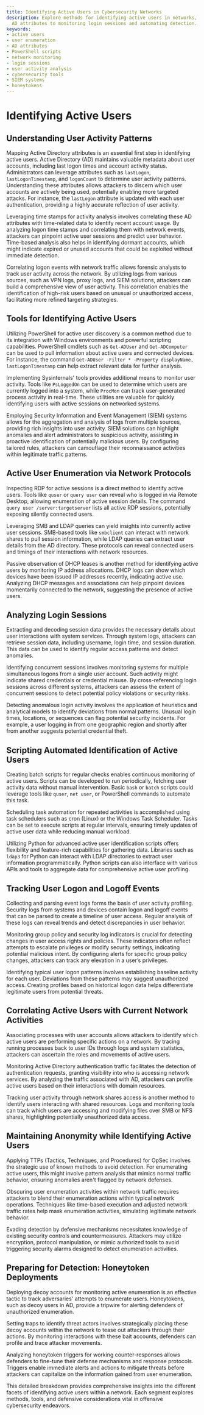 ```yaml
---
title: Identifying Active Users in Cybersecurity Networks
description: Explore methods for identifying active users in networks, from mapping
  AD attributes to monitoring login sessions and automating detection.
keywords:
- active users
- user enumeration
- AD attributes
- PowerShell scripts
- network monitoring
- login sessions
- user activity analysis
- cybersecurity tools
- SIEM systems
- honeytokens
---
```


# Identifying Active Users

## Understanding User Activity Patterns

Mapping Active Directory attributes is an essential first step in identifying active users. Active Directory (AD) maintains valuable metadata about user accounts, including last logon times and account activity status. Administrators can leverage attributes such as `lastLogon`, `lastLogonTimestamp`, and `logonCount` to determine user activity patterns. Understanding these attributes allows attackers to discern which user accounts are actively being used, potentially enabling more targeted attacks. For instance, the `lastLogon` attribute is updated with each user authentication, providing a highly accurate reflection of user activity.

Leveraging time stamps for activity analysis involves correlating these AD attributes with time-related data to identify recent account usage. By analyzing logon time stamps and correlating them with network events, attackers can pinpoint active user sessions and predict user behavior. Time-based analysis also helps in identifying dormant accounts, which might indicate expired or unused accounts that could be exploited without immediate detection.

Correlating logon events with network traffic allows forensic analysts to track user activity across the network. By utilizing logs from various sources, such as VPN logs, proxy logs, and SIEM solutions, attackers can build a comprehensive view of user activity. This correlation enables the identification of high-risk users based on unusual or unauthorized access, facilitating more refined targeting strategies.

## Tools for Identifying Active Users

Utilizing PowerShell for active user discovery is a common method due to its integration with Windows environments and powerful scripting capabilities. PowerShell cmdlets such as `Get-ADUser` and `Get-ADComputer` can be used to pull information about active users and connected devices. For instance, the command `Get-ADUser -Filter * -Property displayName, lastLogonTimestamp` can help extract relevant data for further analysis.

Implementing Sysinternals' tools provides additional means to monitor user activity. Tools like `PsLoggedOn` can be used to determine which users are currently logged into a system, while `ProcMon` can track user-generated process activity in real-time. These utilities are valuable for quickly identifying users with active sessions on networked systems.

Employing Security Information and Event Management (SIEM) systems allows for the aggregation and analysis of logs from multiple sources, providing rich insights into user activity. SIEM solutions can highlight anomalies and alert administrators to suspicious activity, assisting in proactive identification of potentially malicious users. By configuring tailored rules, attackers can camouflage their reconnaissance activities within legitimate traffic patterns.

## Active User Enumeration via Network Protocols

Inspecting RDP for active sessions is a direct method to identify active users. Tools like `quser` or `query user` can reveal who is logged in via Remote Desktop, allowing enumeration of active session details. The command `query user /server:targetserver` lists all active RDP sessions, potentially exposing silently connected users.

Leveraging SMB and LDAP queries can yield insights into currently active user sessions. SMB-based tools like `smbclient` can interact with network shares to pull session information, while LDAP queries can extract user details from the AD directory. These protocols can reveal connected users and timings of their interactions with network resources.

Passive observation of DHCP leases is another method for identifying active users by monitoring IP address allocations. DHCP logs can show which devices have been issued IP addresses recently, indicating active use. Analyzing DHCP messages and associations can help pinpoint devices momentarily connected to the network, suggesting the presence of active users.

## Analyzing Login Sessions

Extracting and decoding session data provides the necessary details about user interactions with system services. Through system logs, attackers can retrieve session data, including username, login time, and session duration. This data can be used to identify regular access patterns and detect anomalies.

Identifying concurrent sessions involves monitoring systems for multiple simultaneous logons from a single user account. Such activity might indicate shared credentials or credential misuse. By cross-referencing login sessions across different systems, attackers can assess the extent of concurrent sessions to detect potential policy violations or security risks.

Detecting anomalous login activity involves the application of heuristics and analytical models to identify deviations from normal patterns. Unusual login times, locations, or sequences can flag potential security incidents. For example, a user logging in from one geographic region and shortly after from another suggests potential credential theft.

## Scripting Automated Identification of Active Users

Creating batch scripts for regular checks enables continuous monitoring of active users. Scripts can be developed to run periodically, fetching user activity data without manual intervention. Basic `bash` or `batch` scripts could leverage tools like `quser`, `net user`, or PowerShell commands to automate this task.

Scheduling task automation for repeated activities is accomplished using task schedulers such as cron (Linux) or the Windows Task Scheduler. Tasks can be set to execute scripts at regular intervals, ensuring timely updates of active user data while reducing manual workload.

Utilizing Python for advanced active user identification scripts offers flexibility and feature-rich capabilities for gathering data. Libraries such as `ldap3` for Python can interact with LDAP directories to extract user information programmatically. Python scripts can also interface with various APIs and tools to aggregate data for comprehensive active user profiling.

## Tracking User Logon and Logoff Events

Collecting and parsing event logs forms the basis of user activity profiling. Security logs from systems and devices contain logon and logoff events that can be parsed to create a timeline of user access. Regular analysis of these logs can reveal trends and detect discrepancies in user behavior.

Monitoring group policy and security log indicators is crucial for detecting changes in user access rights and policies. These indicators often reflect attempts to escalate privileges or modify security settings, indicating potential malicious intent. By configuring alerts for specific group policy changes, attackers can track any elevation in a user’s privileges.

Identifying typical user logon patterns involves establishing baseline activity for each user. Deviations from these patterns may suggest unauthorized access. Creating profiles based on historical logon data helps differentiate legitimate users from potential threats.

## Correlating Active Users with Current Network Activities

Associating processes with user accounts allows attackers to identify which active users are performing specific actions on a network. By tracing running processes back to user IDs through logs and system statistics, attackers can ascertain the roles and movements of active users.

Monitoring Active Directory authentication traffic facilitates the detection of authentication requests, granting visibility into who is accessing network services. By analyzing the traffic associated with AD, attackers can profile active users based on their interactions with domain resources. 

Tracking user activity through network shares access is another method to identify users interacting with shared resources. Logs and monitoring tools can track which users are accessing and modifying files over SMB or NFS shares, highlighting potentially unauthorized data access.

## Maintaining Anonymity while Identifying Active Users

Applying TTPs (Tactics, Techniques, and Procedures) for OpSec involves the strategic use of known methods to avoid detection. For enumerating active users, this might involve pattern analysis that mimics normal traffic behavior, ensuring anomalies aren't flagged by network defenses.

Obscuring user enumeration activities within network traffic requires attackers to blend their enumeration actions within typical network operations. Techniques like time-based execution and adjusted network traffic rates help mask enumeration activities, simulating legitimate network behavior.

Evading detection by defensive mechanisms necessitates knowledge of existing security controls and countermeasures. Attackers may utilize encryption, protocol manipulation, or mimic authorized tools to avoid triggering security alarms designed to detect enumeration activities.

## Preparing for Detection: Honeytoken Deployments

Deploying decoy accounts for monitoring active enumeration is an effective tactic to track adversaries' attempts to enumerate users. Honeytokens, such as decoy users in AD, provide a tripwire for alerting defenders of unauthorized enumeration.

Setting traps to identify threat actors involves strategically placing these decoy accounts within the network to tease out attackers through their actions. By monitoring interactions with these bait accounts, defenders can profile and trace attacker movements.

Analyzing honeytoken triggers for working counter-responses allows defenders to fine-tune their defense mechanisms and response protocols. Triggers enable immediate alerts and actions to mitigate threats before attackers can capitalize on the information gained from user enumeration.

This detailed breakdown provides comprehensive insights into the different facets of identifying active users within a network. Each segment explores methods, tools, and defensive considerations vital in offensive cybersecurity endeavors.